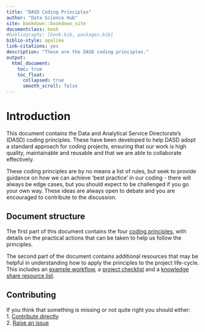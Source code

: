 ```yaml
--- 
title: "DASD Coding Principles"
author: "Data Science Hub"
site: bookdown::bookdown_site
documentclass: book
#bibliography: [book.bib, packages.bib]
biblio-style: apalike
link-citations: yes
description: "These are the DASD coding principles."
output:
  html_document:
    toc: true
    toc_float:
      collapsed: true
      smooth_scroll: false
---
```


# Introduction {-#intro}

This document contains the Data and Analytical Service Directorate's (DASD) coding principles. These have been developed to help DASD adopt a standard approach for coding projects, ensuring that our work is high quality, maintainable and reusable and that we are able to collaborate effectively.

These coding principles are by no means a list of rules, but seek to provide guidance on how we can achieve 'best practice' in our coding - there will always be edge cases, but you should expect to be challenged if you go your own way. These ideas are always open to debate and you are encouraged to contribute to the discussion.

## Document structure {-#structure}

The first part of this document contains the four [coding principles](#principles), with details on the practical actions that can be taken to help us follow the principles.

The second part of the document contains additional resources that may be helpful in understanding how to apply the principles to the project life-cycle. This includes an [example workflow](#wf), a [project checklist](#checklist) and a [knowledge share resource list](#ksresources). 

## Contributing {-#contributing}

If you think that something is missing or not quite right you should either:  
1. [Contribute directly](#versioncontrol)  
2. [Raise an issue](https://github.com/moj-analytical-services/our-coding-standards/issues)

